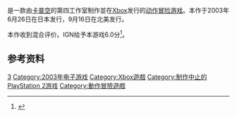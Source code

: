 {{NoteTA
| G1=Games
}}

{{vgname|恐龙危机3|ja=ディノ クライシス3|en=Dino Crisis 3}}是一款由[[卡普空|卡普空]]的第四工作室制作並在[[Xbox_(遊戲機)|Xbox]]发行的[[动作冒险游戏|动作冒险游戏]]。本作于2003年6月26日在日本发行，9月16日在北美发行。

本作收到混合评价。IGN给予本游戏6.0分<ref name="IGN">{{cite web |url=http://www.ign.com/articles/2003/09/16/dino-crisis-3-review |title=Dino Crisis 3 Review |last=Goldstein |first=Hilary |date=September 16, 2003 |publisher=[[IGN|IGN]] |accessdate=2013-12-21 |archive-date=2016-04-26 |archive-url=https://web.archive.org/web/20160426013418/http://www.ign.com/articles/2003/09/16/dino-crisis-3-review |dead-url=no }}</ref>。

== 参考资料 ==
{{Reflist}}

{{恐龙危机系列}}

{{DEFAULTSORT:Dino Crisis 3}}
[[Category:恐龙危机系列|3]]
[[Category:2003年电子游戏|Category:2003年电子游戏]]
[[Category:Xbox遊戲|Category:Xbox遊戲]]
[[Category:制作中止的PlayStation_2游戏|Category:制作中止的PlayStation 2游戏]]
[[Category:動作冒險遊戲|Category:動作冒險遊戲]]

{{Action-adventure-videogame-stub}}
{{capcom-stub}}